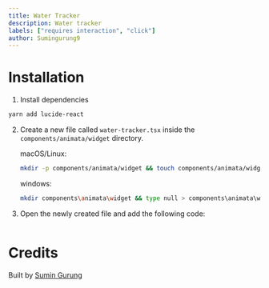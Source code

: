 ```yaml
---
title: Water Tracker
description: Water tracker
labels: ["requires interaction", "click"]
author: Sumingurung9
---
```


<ComponentPreview name="widget-water-tracker--docs" />

# Installation

1. Install dependencies

```bash
yarn add lucide-react
```

2. Create a new file called `water-tracker.tsx` inside the `components/animata/widget` directory.

   macOS/Linux:

   ```bash
   mkdir -p components/animata/widget && touch components/animata/widget/water-tracker.tsx
   ```

   windows:

   ```bash
   mkdir components\animata\widget && type null > components\animata\widget\water-tracker.tsx
   ```

3. Open the newly created file and add the following code:

   ```jsx file=<rootDir>/animata/widget/water-tracker.tsx

   ```

# Credits

Built by [Sumin Gurung](https://github.com/GrgSumin)
